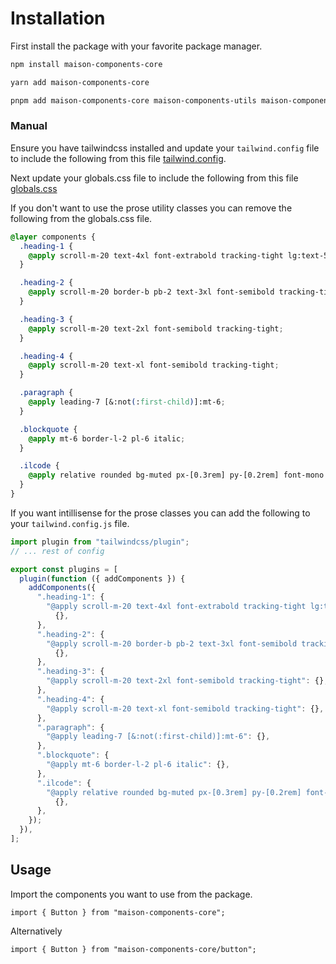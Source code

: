 
<Meta title="Information/Installation" />

# Installation

First install the package with your favorite package manager.

```sh
npm install maison-components-core
```

```sh
yarn add maison-components-core
```

```sh
pnpm add maison-components-core maison-components-utils maison-components-form
```

### Manual

Ensure you have tailwindcss installed and update your `tailwind.config` file to include the following from this file [tailwind.config](https://github.com/bendigiorgio/maison-components/blob/main/src/docs/tailwind.config.js).

Next update your globals.css file to include the following from this file [globals.css](https://github.com/bendigiorgio/maison-components/blob/main/src/globals.css)

If you don't want to use the prose utility classes you can remove the following from the globals.css file.

```css
@layer components {
  .heading-1 {
    @apply scroll-m-20 text-4xl font-extrabold tracking-tight lg:text-5xl;
  }

  .heading-2 {
    @apply scroll-m-20 border-b pb-2 text-3xl font-semibold tracking-tight transition-colors first:mt-0;
  }

  .heading-3 {
    @apply scroll-m-20 text-2xl font-semibold tracking-tight;
  }

  .heading-4 {
    @apply scroll-m-20 text-xl font-semibold tracking-tight;
  }

  .paragraph {
    @apply leading-7 [&:not(:first-child)]:mt-6;
  }

  .blockquote {
    @apply mt-6 border-l-2 pl-6 italic;
  }

  .ilcode {
    @apply relative rounded bg-muted px-[0.3rem] py-[0.2rem] font-mono text-sm font-semibold;
  }
}
```

If you want intillisense for the prose classes you can add the following to your `tailwind.config.js` file.

```js
import plugin from "tailwindcss/plugin";
// ... rest of config

export const plugins = [
  plugin(function ({ addComponents }) {
    addComponents({
      ".heading-1": {
        "@apply scroll-m-20 text-4xl font-extrabold tracking-tight lg:text-5xl":
          {},
      },
      ".heading-2": {
        "@apply scroll-m-20 border-b pb-2 text-3xl font-semibold tracking-tight transition-colors first:mt-0":
          {},
      },
      ".heading-3": {
        "@apply scroll-m-20 text-2xl font-semibold tracking-tight": {},
      },
      ".heading-4": {
        "@apply scroll-m-20 text-xl font-semibold tracking-tight": {},
      },
      ".paragraph": {
        "@apply leading-7 [&:not(:first-child)]:mt-6": {},
      },
      ".blockquote": {
        "@apply mt-6 border-l-2 pl-6 italic": {},
      },
      ".ilcode": {
        "@apply relative rounded bg-muted px-[0.3rem] py-[0.2rem] font-mono text-sm font-semibold":
          {},
      },
    });
  }),
];
```

## Usage

Import the components you want to use from the package.

```tsx
import { Button } from "maison-components-core";
```

Alternatively

```tsx
import { Button } from "maison-components-core/button";
```
